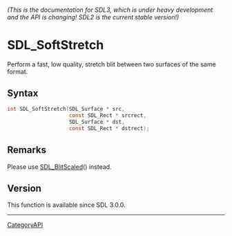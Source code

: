 ====== (This is the documentation for SDL3, which is under heavy development and the API is changing! SDL2 is the current stable version!) ======
= SDL_SoftStretch =

Perform a fast, low quality, stretch blit between two surfaces of the same format.

== Syntax ==

<syntaxhighlight lang='c'>
int SDL_SoftStretch(SDL_Surface * src,
                    const SDL_Rect * srcrect,
                    SDL_Surface * dst,
                    const SDL_Rect * dstrect);
</syntaxhighlight>

== Remarks ==

Please use [[SDL_BlitScaled]]() instead.

== Version ==

This function is available since SDL 3.0.0.

----
[[CategoryAPI]]


